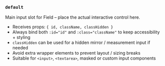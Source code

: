 ### `default`

Main input slot for Field – place the actual interactive control here.

- Receives props: `{ id, className, classHidden }`
- Always bind both `:id="id"` and `:class="className"` to keep accessibility + styling
- `classHidden` can be used for a hidden mirror / measurement input if needed
- Avoid extra wrapper elements to prevent layout / sizing breaks
- Suitable for `<input>`, `<textarea>`, masked or custom input components
